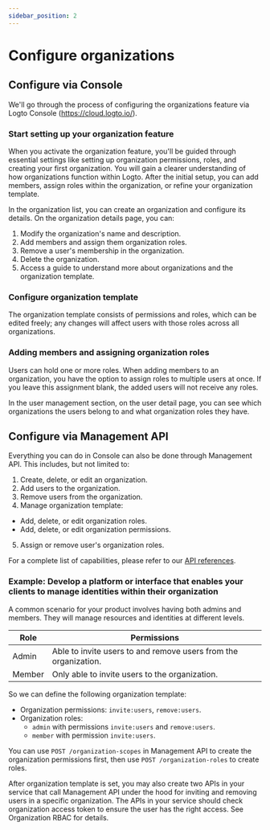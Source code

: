 ```yaml
---
sidebar_position: 2
---
```


# Configure organizations

## Configure via Console

We'll go through the process of configuring the organizations feature via Logto Console (https://cloud.logto.io/).

### Start setting up your organization feature

When you activate the organization feature, you'll be guided through essential settings like setting up organization permissions, roles, and creating your first organization. You will gain a clearer understanding of how organizations function within Logto. After the initial setup, you can add members, assign roles within the organization, or refine your organization template.

In the organization list, you can create an organization and configure its details. On the organization details page, you can:

1. Modify the organization's name and description.
2. Add members and assign them organization roles.
3. Remove a user's membership in the organization.
4. Delete the organization.
5. Access a guide to understand more about organizations and the organization template.

### Configure organization template

The organization template consists of permissions and roles, which can be edited freely; any changes will affect users with those roles across all organizations.

### Adding members and assigning organization roles

Users can hold one or more roles. When adding members to an organization, you have the option to assign roles to multiple users at once. If you leave this assignment blank, the added users will not receive any roles.

In the user management section, on the user detail page, you can see which organizations the users belong to and what organization roles they have.

## Configure via Management API

Everything you can do in Console can also be done through Management API. This includes, but not limited to:

1. Create, delete, or edit an organization.
2. Add users to the organization.
3. Remove users from the organization.
4. Manage organization template:

- Add, delete, or edit organization roles.
- Add, delete, or edit organization permissions.

5. Assign or remove user's organization roles.

For a complete list of capabilities, please refer to our [API references](https://openapi.logto.io/group/endpoint-organizations).

### Example: Develop a platform or interface that enables your clients to manage identities within their organization

A common scenario for your product involves having both admins and members. They will manage resources and identities at different levels.

| Role   | Permissions                                                     |
| ------ | --------------------------------------------------------------- |
| Admin  | Able to invite users to and remove users from the organization. |
| Member | Only able to invite users to the organization.                  |

So we can define the following organization template:

- Organization permissions: `invite:users`, `remove:users`.
- Organization roles:
  - `admin` with permissions `invite:users` and `remove:users`.
  - `member` with permission `invite:users`.

You can use `POST /organization-scopes` in Management API to create the organization permissions first, then use `POST /organization-roles` to create roles.

After organization template is set, you may also create two APIs in your service that call Management API under the hood for inviting and removing users in a specific organization. The APIs in your service should check organization access token to ensure the user has the right access. See Organization RBAC for details.
